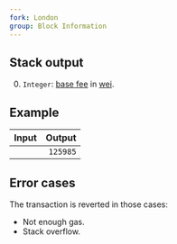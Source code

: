 ```yaml
---
fork: London
group: Block Information
---
```


## Stack output

0. `Integer`: [base fee](https://ethereum.org/en/developers/docs/gas/#base-fee) in [wei](https://www.investopedia.com/terms/w/wei.asp).

## Example

| Input | Output |
|------:|-------:|
| | `125985` |

## Error cases

The transaction is reverted in those cases:
- Not enough gas.
- Stack overflow.
